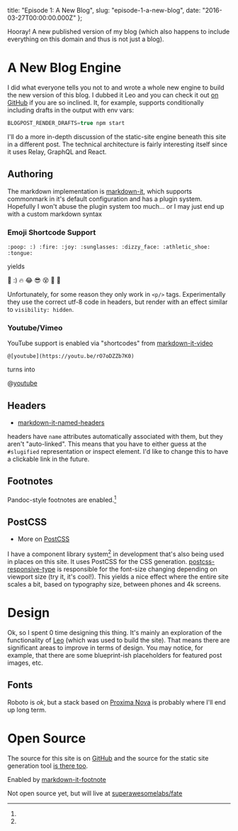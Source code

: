   title: "Episode 1: A New Blog",
  slug: "episode-1-a-new-blog",
  date: "2016-03-27T00:00:00.000Z"
};

Hooray! A new published version of my blog (which also
happens to include everything on this domain and thus is not
just a blog).

# A New Blog Engine

I did what everyone tells you not to and wrote a whole new
engine to build the new version of this blog. I dubbed it
Leo and you can check it out [on GitHub][leo] if you are so
inclined. It, for example, supports conditionally including
drafts in the output with env vars:

```javascript
BLOGPOST_RENDER_DRAFTS=true npm start
```

I'll do a more in-depth discussion of the static-site engine
beneath this site in a different post. The technical
architecture is fairly interesting itself since it uses
Relay, GraphQL and React.

## Authoring

The markdown implementation is [markdown-it][markdown-it],
which supports commonmark in it's default configuration and
has a plugin system. Hopefully I won't abuse the plugin
system too much... or I may just end up with a custom
markdown syntax &nbsp;

### Emoji Shortcode Support

```
:poop: :) :fire: :joy: :sunglasses: :dizzy_face: :athletic_shoe:
:tongue:
```

yields

:poop: :) :fire: :joy: :sunglasses: :dizzy_face:
:athletic_shoe: :tongue:

Unfortunately, for some reason they only work in `<p/>`
tags. Experimentally they use the correct utf-8 code in
headers, but render with an effect similar to
`visibility: hidden`.

### Youtube/Vimeo

YouTube support is enabled via "shortcodes" from
[markdown-it-video](https://www.npmjs.com/package/markdown-it-video)

```
@[youtube](https://youtu.be/rO7oDZZb7K0)
```

turns into

@[youtube](https://youtu.be/rO7oDZZb7K0)

## Headers

- [markdown-it-named-headers](https://www.npmjs.com/package/markdown-it-named-headers)

headers have `name` attributes automatically associated with
them, but they aren't "auto-linked". This means that you
have to either guess at the `#slugified` representation or
inspect element. I'd like to change this to have a clickable
link in the future.

## Footnotes

Pandoc-style footnotes are enabled.[^0]

## PostCSS

- More on [PostCSS][postcss]

I have a component library system[^fate] in development
that's also being used in places on this site. It uses
PostCSS for the CSS generation.
[postcss-responsive-type][postcss-responsive-type] is
responsible for the font-size changing depending on viewport
size (try it, it's cool!). This yields a nice effect where
the entire site scales a bit, based on typography size,
between phones and 4k screens.

# Design

Ok, so I spent 0 time designing this thing. It's mainly an
exploration of the functionality of [Leo][leo] (which was
used to build the site). That means there are significant
areas to improve in terms of design. You may notice, for
example, that there are some blueprint-ish placeholders for
featured post images, etc.

## Fonts

Roboto is _ok_, but a stack based on [Proxima
Nova][proxima-nova] is probably where I'll end up long term.

# Open Source

The source for this site is on [GitHub](website) and the
source for the static site generation tool [is there
too][leo].

[^0]:

  Enabled by
  [markdown-it-footnote](https://github.com/markdown-it/markdown-it-footnote)

[^fate]:

  Not open source yet, but will live at
  [superawesomelabs/fate][fate]

[proxima-nova]: https://typekit.com/fonts/proxima-nova
[leo]: https://github.com/superawesomelabs/leo
[postcss-responsive-type]:
  https://github.com/seaneking/postcss-responsive-type
[postcss]: https://github.com/postcss/postcss#plugins
[markdown-it]: https://github.com/markdown-it/markdown-it
[fate]: https://github.com/superawesomelabs/fate
[website]:
  https://github.com/ChristopherBiscardi/christopherbiscardi.github.com
